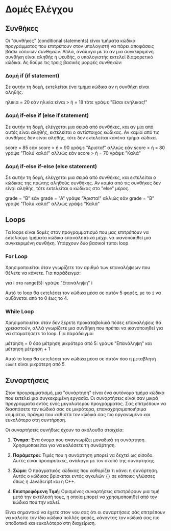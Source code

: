 ---
---

# Δομές Ελέγχου

## Συνθήκες

Οι "συνθήκες" (conditional statements) είναι τμήματα κώδικα προγράμματος που επιτρέπουν στον υπολογιστή να πάρει αποφάσεις βάσει κάποιων συνθηκών.
Απλά, ανάλογα με το αν μια συγκεκριμένη συνθήκη είναι αληθής ή ψευδής, ο υπολογιστής εκτελεί διαφορετικό κώδικα. Ας δούμε τις τρεις βασικές μορφές συνθηκών:

### Δομή if (if statement)

Σε αυτήν τη δομή,
εκτελείται ένα τμήμα κώδικα αν η συνθήκη είναι αληθής.

ηλικία = 20
εάν ηλικία είναι > ή = 18
  τότε γράψε "Είσαι ενήλικας!"

### Δομή if-else if (else if statement)

Σε αυτήν τη δομή,
ελέγχεται μια σειρά από συνθήκες,
και αν μία από αυτές είναι αληθής,
εκτελείται ο αντίστοιχος κώδικας.
Αν καμία από τις συνθήκες δεν είναι αληθής, τότε δεν εκτελείται κανένα τμήμα κώδικα.

score = 85
εάν score > ή = 90
  γράψε "Άριστα!"
αλλιώς εάν score > ή = 80
  γράψε "Πολύ καλά!"
αλλιώς εάν score > ή = 70
  γράψε "Καλά"

### Δομή if-else if-else (else statement)

Σε αυτήν τη δομή, ελέγχεται μια σειρά από συνθήκες,
και εκτελείται ο κώδικας της πρώτης αληθούς συνθήκης.
Αν καμία από τις συνθήκες δεν είναι αληθής, τότε εκτελείται ο κώδικας στο "else" μέρος.


grade = "B"
εάν grade = "A"
  γράψε "Άριστα!"
αλλιώς εάν grade = "B"
  γράψε "Πολύ καλά!"
αλλιώς
  γράψε "Καλά"

## Loops

Τα loops είναι δομές στον προγραμματισμό που μας επιτρέπουν να εκτελούμε τμήματα κώδικα επαναληπτικά μέχρι να ικανοποιηθεί μια συγκεκριμένη συνθήκη.
Υπάρχουν δύο βασικοί τύποι loop

### For Loop
Χρησιμοποιείται όταν γνωρίζετε τον αριθμό των επαναλήψεων που θέλετε να κάνετε. Για παράδειγμα:

για i στο range(5):
    γράψε "Επανάληψη" i

Αυτό το loop θα εκτελέσει τον κώδικα μέσα σε αυτόν 5 φορές, με το `i` να αυξάνεται από το 0 έως το 4.

### While Loop
Χρησιμοποιείται όταν δεν ξέρετε προκαταβολικά πόσες επαναλήψεις θα χρειαστούν,
αλλά γνωρίζετε μια συνθήκη που πρέπει να ικανοποιηθεί για να σταματήσετε το loop. Για παράδειγμα:

μέτρηση = 0
όσο μέτρηση μικρότερο από 5:
    γράψε "Επανάληψη" και μέτρηση
    μέτρηση + 1

Αυτό το loop θα εκτελέσει τον κώδικα μέσα σε αυτόν όσο η μεταβλητή `count` είναι μικρότερη από 5.

## Συναρτήσεις

Στον προγραμματισμό,
μια "συνάρτηση" είναι ένα αυτόνομο τμήμα κώδικα που εκτελεί μια συγκεκριμένη εργασία.
Οι συναρτήσεις είναι σαν μικρά προγράμματα εντός ενός μεγαλύτερου προγράμματος.
Σας επιτρέπουν να διασπάσετε τον κώδικά σας σε μικρότερα,
επαναχρησιμοποιήσιμα κομμάτια, πράγμα που καθιστά τον κώδικά σας πιο οργανωμένο και ευκολότερο στη συντήρηση.

Οι συναρτήσεις συνήθως έχουν τα ακόλουθα στοιχεία:

1. **Όνομα**: Ένα όνομα που αναγνωρίζει μοναδικά τη συνάρτηση. Χρησιμοποιείται για να καλέσετε τη συνάρτηση.

2. **Παράμετροι**: Τιμές που η συνάρτηση μπορεί να δεχτεί ως είσοδο. Αυτές είναι προαιρετικές, ανάλογα με τον σκοπό της συνάρτησης.

3. **Σώμα**: Ο πραγματικός κώδικας που καθορίζει τι κάνει η συνάρτηση. Αυτός ο κώδικας βρίσκεται εντός αγκυλών `{}` σε κάποιες γλώσσες όπως η JavaScript και η C++.

4. **Επιστρεφόμενη Τιμή**: Ορισμένες συναρτήσεις επιστρέφουν μια τιμή μετά την εκτέλεσή τους, η οποία μπορεί να χρησιμοποιηθεί από τον κώδικα που την καλεί.

Είναι σημαντικό να έχετε στον νου σας ότι οι συναρτήσεις σάς επιτρέπουν να καλείτε τον ίδιο κώδικα πολλές φορές,
κάνοντας τον κώδικά σας πιο αποδοτικό και ευκολότερο στη διαχείριση.